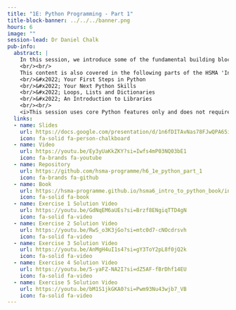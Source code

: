 ```yaml
---
title: "1E: Python Programming - Part 1"
title-block-banner: ../../../banner.png
hours: 6
image: ""
session-lead: Dr Daniel Chalk
pub-info:
  abstract: |
    In this session, we introduce some of the fundamental building blocks of Python coding, exploring outputs and inputs, mathematical operations, conditional logic, loops, variables, lists and dictionaries and more.
    <br/><br/>
    This content is also covered in the following parts of the HSMA 'Intro to Python' book:
    <br/>&#x2022; Your First Steps in Python
    <br/>&#x2022; Your Next Python Skills
    <br/>&#x2022; Loops, Lists and Dictionaries
    <br/>&#x2022; An Introduction to Libraries
    <br/><br/>
    <i>This session uses core Python features only and does not require a specific environment</i>
  links:
  - name: Slides
    url: https://docs.google.com/presentation/d/1n6fDITAvNas78FJwQPA65ifnhMtnjcyK-af1aX8majA/edit?usp=sharing
    icon: fa-solid fa-person-chalkboard
  - name: Video
    url: https://youtu.be/Ey3yUaKkZKY?si=Iwfs4mP03NQ03bE1
    icon: fa-brands fa-youtube
  - name: Repository
    url: https://github.com/hsma-programme/h6_1e_python_part_1
    icon: fa-brands fa-github
  - name: Book
    url: https://hsma-programme.github.io/hsma6_intro_to_python_book/intro_to_python.html
    icon: fa-solid fa-book
  - name: Exercise 1 Solution Video
    url: https://youtu.be/GdNqEM6aUEs?si=Brzf8ENgiqTTD4gN
    icon: fa-solid fa-video
  - name: Exercise 2 Solution Video
    url: https://youtu.be/RwS_o3K3jGo?si=mtc0d7-cNOcdrsvh
    icon: fa-solid fa-video
  - name: Exercise 3 Solution Video
    url: https://youtu.be/AnMgH4uI1s4?si=gY3ToY2pL8f0jQ2k
    icon: fa-solid fa-video
  - name: Exercise 4 Solution Video
    url: https://youtu.be/5-yaFZ-NA2I?si=dZ5AF-fBrDhf14EU
    icon: fa-solid fa-video
  - name: Exercise 5 Solution Video
    url: https://youtu.be/bM1S1jkGKA0?si=Pwm93Nu43wjb7_VB
    icon: fa-solid fa-video
---
```

